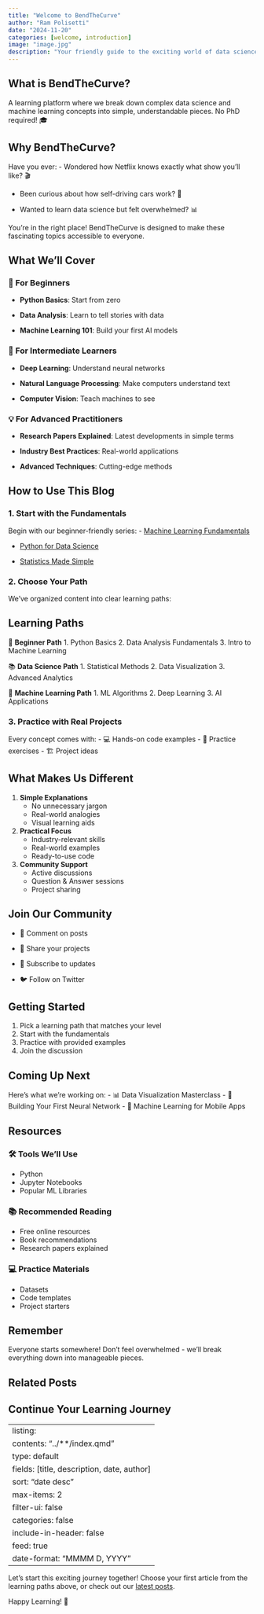```yaml
---
title: "Welcome to BendTheCurve"
author: "Ram Polisetti"
date: "2024-11-20"
categories: [welcome, introduction]
image: "image.jpg"
description: "Your friendly guide to the exciting world of data science and machine learning"
---
```


::: {.callout-note}
## What is BendTheCurve?
A learning platform where we break down complex data science and machine learning concepts into simple, understandable pieces. No PhD required! 🎓
:::

## Why BendTheCurve?

Have you ever:
- Wondered how Netflix knows exactly what show you'll like? 🎬

- Been curious about how self-driving cars work? 🚗

- Wanted to learn data science but felt overwhelmed? 📊

You're in the right place! BendTheCurve is designed to make these fascinating topics accessible to everyone.

## What We'll Cover

### 🌱 For Beginners
- **Python Basics**: Start from zero

- **Data Analysis**: Learn to tell stories with data

- **Machine Learning 101**: Build your first AI models

### 🚀 For Intermediate Learners
- **Deep Learning**: Understand neural networks

- **Natural Language Processing**: Make computers understand text

- **Computer Vision**: Teach machines to see

### 💡 For Advanced Practitioners
- **Research Papers Explained**: Latest developments in simple terms

- **Industry Best Practices**: Real-world applications

- **Advanced Techniques**: Cutting-edge methods

## How to Use This Blog

### 1. Start with the Fundamentals
Begin with our beginner-friendly series:
- [Machine Learning Fundamentals](/posts/ml-fundamentals-beginners)

- [Python for Data Science](/posts/python-data-science)

- [Statistics Made Simple](/posts/statistics-basics)

### 2. Choose Your Path
We've organized content into clear learning paths:

::: {.callout-tip}
## Learning Paths
🔰 **Beginner Path**
1. Python Basics
2. Data Analysis Fundamentals
3. Intro to Machine Learning

📚 **Data Science Path**
1. Statistical Methods
2. Data Visualization
3. Advanced Analytics

🤖 **Machine Learning Path**
1. ML Algorithms
2. Deep Learning
3. AI Applications
:::

### 3. Practice with Real Projects
Every concept comes with:
- 💻 Hands-on code examples
- 🎯 Practice exercises
- 🏗️ Project ideas

## What Makes Us Different

1. **Simple Explanations**
   - No unnecessary jargon
   - Real-world analogies
   - Visual learning aids

2. **Practical Focus**
   - Industry-relevant skills
   - Real-world examples
   - Ready-to-use code

3. **Community Support**
   - Active discussions
   - Question & Answer sessions
   - Project sharing

## Join Our Community

- 💬 Comment on posts

- 🤝 Share your projects

- 📧 Subscribe to updates

- 🐦 Follow on Twitter

::: {.callout-important}
## Getting Started
1. Pick a learning path that matches your level
2. Start with the fundamentals
3. Practice with provided examples
4. Join the discussion
:::

## Coming Up Next

Here's what we're working on:
- 📊 Data Visualization Masterclass
- 🤖 Building Your First Neural Network
- 📱 Machine Learning for Mobile Apps

## Resources

### 🛠️ Tools We'll Use
- Python
- Jupyter Notebooks
- Popular ML Libraries

### 📚 Recommended Reading
- Free online resources
- Book recommendations
- Research papers explained

### 💻 Practice Materials
- Datasets
- Code templates
- Project starters

::: {.callout-note}
## Remember
Everyone starts somewhere! Don't feel overwhelmed - we'll break everything down into manageable pieces.
:::

## Related Posts

::: {.related-posts-section}
## Continue Your Learning Journey

:::{#related-posts}
---
listing:
  contents: "../**/index.qmd"
  type: default
  fields: [title, description, date, author]
  sort: "date desc"
  max-items: 2
  filter-ui: false
  categories: false
  include-in-header: false
  feed: true
  date-format: "MMMM D, YYYY"
---
:::
:::

Let's start this exciting journey together! Choose your first article from the learning paths above, or check out our [latest posts](/posts).

Happy Learning! 🚀
